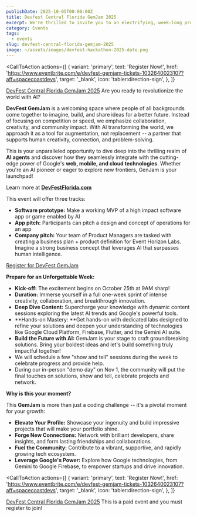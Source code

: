 ```yaml
---
publishDate: 2025-10-05T00:00:00Z
title: Devfest Central Florida GemJam 2025
excerpt: We're thrilled to invite you to an electrifying, week-long project based learning event – a flagship DevFest event designed to spark innovation and connect the brightest minds!
category: Events
tags:
  - events
slug: devfest-central-florida-gemjam-2025
image: ~/assets/images/devfest-hackathon-2025-date.png
---
```



<CallToAction
  actions={[
    {
      variant: 'primary',
      text: 'Register Now!',
      href: 'https://www.eventbrite.com/e/devfest-gemjam-tickets-1032640023107?aff=spacecoastdevs',
      target: '_blank',
      icon: 'tabler:direction-sign',
    },
  ]}
>
  <Fragment slot="title">[DevFest Central Florida GemJam 2025](https://devfestflorida.com/)</Fragment>
  <Fragment slot="subtitle">Are you ready to revolutionize the world with AI?</Fragment>
</CallToAction>

**DevFest GemJam** is a welcoming space where people of all backgrounds come together to imagine, build, and share ideas for a better future. Instead of focusing on competition or speed, we emphasize collaboration, creativity, and community impact. With AI transforming the world, we approach it as a tool for augmentation, not replacement -- a partner that supports human creativity, connection, and problem-solving.

This is your unparalleled opportunity to dive deep into the thrilling realm of **AI agents** and discover how they seamlessly integrate with the cutting-edge power of Google's **web, mobile, and cloud technologies**. Whether you're an AI pioneer or eager to explore new frontiers, GenJam is your launchpad!

Learn more at [**DevFestFlorida.com**](https://devfestflorida.com/)

This event will offer three tracks:

- **Software prototype:** Make a working MVP of a high impact software app or game enabled by AI
- **App pitch:** Participants can pitch a design and concept of operations for an app
- **Company pitch:** Your team of Product Managers are tasked with creating a business plan + product definition for Event Horizon Labs. Imagine a strong business concept that leverages AI that surpasses human intelligence.

[Register for DevFest GemJam](https://www.eventbrite.com/e/devfest-central-florida-hackathon-tickets-1032640023107?aff=spacecoastdevs)

**Prepare for an Unforgettable Week:**

- **Kick-off:** The excitement begins on October 25th at 9AM sharp!
- **Duration:** Immerse yourself in a full one-week sprint of intense creativity, collaboration, and breakthrough innovation.
- **Deep Dive Content:** Supercharge your knowledge with dynamic content sessions exploring the latest AI trends and Google's powerful tools.
- **Hands-on Mastery: **Get hands-on with dedicated labs designed to refine your solutions and deepen your understanding of technologies like Google Cloud Platform, Firebase, Flutter, and the Gemini AI suite.
- **Build the Future with AI:** GemJam is your stage to craft groundbreaking solutions. Bring your boldest ideas and let's build something truly impactful together!
- We will schedule a few "show and tell" sessions during the week to celebrate progress and provide help.
- During our in-person "demo day" on Nov 1, the community will put the final touches on solutions, show and tell, celebrate projects and network.

**Why is this your moment?**

This **GemJam** is more than just a coding challenge -- it's a pivotal moment for your growth:

- **Elevate Your Profile:** Showcase your ingenuity and build impressive projects that will make your portfolio shine.
- **Forge New Connections:** Network with brilliant developers, share insights, and form lasting friendships and collaborations.
- **Fuel the Community:** Contribute to a vibrant, supportive, and rapidly growing tech ecosystem.
- **Leverage Google's Power:** Explore how Google technologies, from Gemini to Google Firebase, to empower startups and drive innovation.

<CallToAction
  actions={[
    {
      variant: 'primary',
      text: 'Register Now!',
      href: 'https://www.eventbrite.com/e/devfest-gemjam-tickets-1032640023107?aff=spacecoastdevs',
      target: '_blank',
      icon: 'tabler:direction-sign',
    },
  ]}
>
  <Fragment slot="title">[DevFest Central Florida GemJam 2025](https://devfestflorida.com/)</Fragment>
  <Fragment slot="subtitle">This is a paid event and you must register to join!</Fragment>
</CallToAction>
